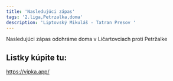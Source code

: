 ```yaml
---
title: 'Nasledujúci zápas'
tags: '2.liga,Petrzalka,doma'
description: 'Liptovský Mikuláš - Tatran Presov '
---
```


Nasledujúci zápas odohráme doma v Ličartovciach proti Petržalke

## Listky kúpite tu:

https://vipka.app/
